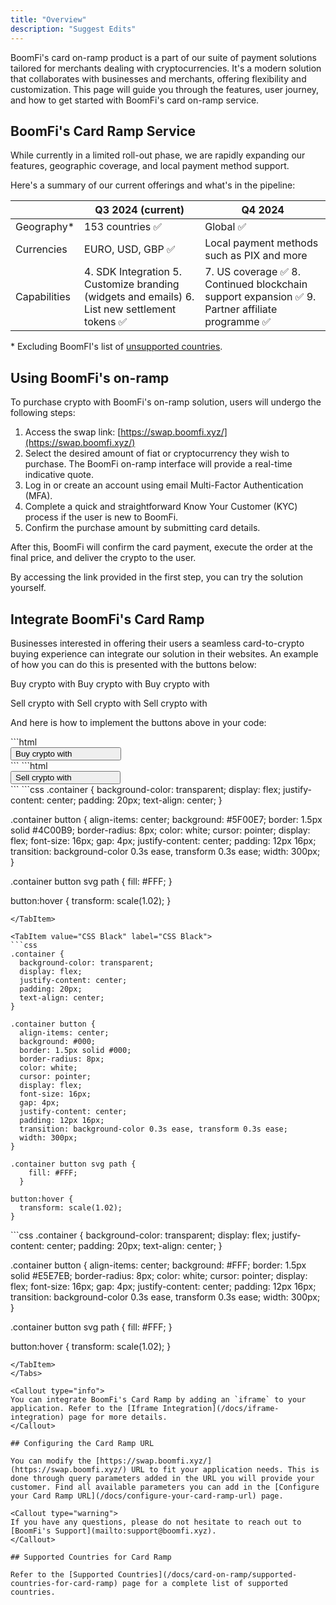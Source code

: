 ```yaml
---
title: "Overview"
description: "Suggest Edits"
---
```


BoomFi's card on-ramp product is a part of our suite of payment solutions tailored for merchants dealing with cryptocurrencies. It's a modern solution that collaborates with businesses and merchants, offering flexibility and customization. This page will guide you through the features, user journey, and how to get started with BoomFi's card on-ramp service.

## BoomFi's Card Ramp Service

While currently in a limited roll-out phase, we are rapidly expanding our features, geographic coverage, and local payment method support.

Here's a summary of our current offerings and what's in the pipeline:

|              | Q3 2024 (current)                                                                             | Q4 2024                                                                                       |
| ------------ | --------------------------------------------------------------------------------------------- | --------------------------------------------------------------------------------------------- |
| Geography\*  | 153 countries ✅                                                                               | Global ✅                                                                                      |
| Currencies   | EURO, USD, GBP ✅                                                                              | Local payment methods such as PIX and more                                                    |
| Capabilities | 4. SDK Integration 5. Customize branding (widgets and emails) 6. List new settlement tokens ✅ | 7. US coverage ✅ 8. Continued blockchain support expansion ✅ 9. Partner affiliate programme ✅ |

\* Excluding BoomFI's list of [unsupported countries](/docs/how-boomfi-works/general-information/unsupported-countries).

## Using BoomFi's on-ramp

To purchase crypto with BoomFi's on-ramp solution, users will undergo the following steps:

1. Access the swap link: [https://swap.boomfi.xyz/](https://swap.boomfi.xyz/)
2. Select the desired amount of fiat or cryptocurrency they wish to purchase. The BoomFi on-ramp interface will provide a real-time indicative quote.
3. Log in or create an account using email Multi-Factor Authentication (MFA).
4. Complete a quick and straightforward Know Your Customer (KYC) process if the user is new to BoomFi.
5. Confirm the purchase amount by submitting card details.

After this, BoomFi will confirm the card payment, execute the order at the final price, and deliver the crypto to the user.

<Callout type="info">
  By accessing the link provided in the first step, you can try the solution yourself.
</Callout>

## Integrate BoomFi's Card Ramp

Businesses interested in offering their users a seamless card-to-crypto buying experience can integrate our solution in their websites. An example of how you can do this is presented with the buttons below:

Buy crypto with  Buy crypto with  Buy crypto with

Sell crypto with  Sell crypto with  Sell crypto with

And here is how to implement the buttons above in your code:

<Tabs>
  <TabItem value="Buy Crypto" label="Buy Crypto with BoomFi" default>
  ```html
  <body>
    <div class="container">
      <button onclick="window.open('https://swap.boomfi.xyz/', '_blank')">Buy crypto with <svg
          xmlns="http://www.w3.org/2000/svg" width="67" height="12" viewBox="0 0 67 12" fill="none">
          <path d="..." />
        </svg></button>
    </div>
  </body>
  ```
  </TabItem>

  <TabItem value="Sell Crypto" label="Sell Crypto with BoomFi">
  ```html
  <body>
    <div class="container">
      <button onclick="window.open('https://swap.boomfi.xyz/', '_blank')">Sell crypto with <svg
          xmlns="http://www.w3.org/2000/svg" width="67" height="12" viewBox="0 0 67 12" fill="none">
          <path d="..." />
        </svg></button>
    </div>
  </body>
  ```
  </TabItem>

  <TabItem value="CSS Purple" label="CSS Purple">
  ```css
  .container {
    background-color: transparent;
    display: flex;
    justify-content: center;
    padding: 20px;
    text-align: center;
  }

  .container button {
    align-items: center;
    background: #5F00E7;
    border: 1.5px solid #4C00B9;
    border-radius: 8px;
    color: white;
    cursor: pointer;
    display: flex;
    font-size: 16px;
    gap: 4px;
    justify-content: center;
    padding: 12px 16px;
    transition: background-color 0.3s ease, transform 0.3s ease;
    width: 300px;
  }

  .container button svg path {
      fill: #FFF;
    }

  button:hover {
    transform: scale(1.02);
  }
  ```
  </TabItem>

  <TabItem value="CSS Black" label="CSS Black">
  ```css
  .container {
    background-color: transparent;
    display: flex;
    justify-content: center;
    padding: 20px;
    text-align: center;
  }

  .container button {
    align-items: center;
    background: #000;
    border: 1.5px solid #000;
    border-radius: 8px;
    color: white;
    cursor: pointer;
    display: flex;
    font-size: 16px;
    gap: 4px;
    justify-content: center;
    padding: 12px 16px;
    transition: background-color 0.3s ease, transform 0.3s ease;
    width: 300px;
  }

  .container button svg path {
      fill: #FFF;
    }

  button:hover {
    transform: scale(1.02);
  }
  ```
  </TabItem>

  <TabItem value="CSS White" label="CSS White">
  ```css
  .container {
    background-color: transparent;
    display: flex;
    justify-content: center;
    padding: 20px;
    text-align: center;
  }

  .container button {
    align-items: center;
    background: #FFF;
    border: 1.5px solid #E5E7EB;
    border-radius: 8px;
    color: white;
    cursor: pointer;
    display: flex;
    font-size: 16px;
    gap: 4px;
    justify-content: center;
    padding: 12px 16px;
    transition: background-color 0.3s ease, transform 0.3s ease;
    width: 300px;
  }

  .container button svg path {
      fill: #FFF;
    }

  button:hover {
    transform: scale(1.02);
  }
  ```
  </TabItem>
</Tabs>

<Callout type="info">
  You can integrate BoomFi's Card Ramp by adding an `iframe` to your application. Refer to the [Iframe Integration](/docs/iframe-integration) page for more details.
</Callout>

## Configuring the Card Ramp URL

You can modify the [https://swap.boomfi.xyz/](https://swap.boomfi.xyz/) URL to fit your application needs. This is done through query parameters added in the URL you will provide your customer. Find all available parameters you can add in the [Configure your Card Ramp URL](/docs/configure-your-card-ramp-url) page.

<Callout type="warning">
  If you have any questions, please do not hesitate to reach out to [BoomFi's Support](mailto:support@boomfi.xyz).
</Callout>

## Supported Countries for Card Ramp

Refer to the [Supported Countries](/docs/card-on-ramp/supported-countries-for-card-ramp) page for a complete list of supported countries.